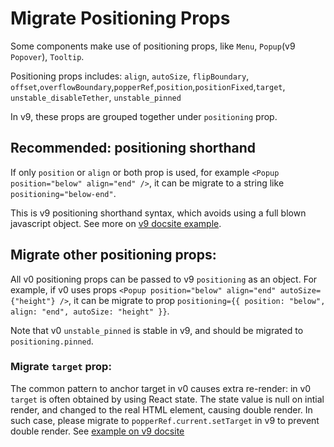 
<Meta title="Concepts/Upgrading/from v0/Positioning" />

# Migrate Positioning Props

Some components make use of positioning props, like `Menu`, `Popup`(v9 `Popover`), `Tooltip`.

Positioning props includes:
`align`, `autoSize`, `flipBoundary`, `offset`,`overflowBoundary`,`popperRef`,`position`,`positionFixed`,`target`, `unstable_disableTether`, `unstable_pinned`

In v9, these props are grouped together under `positioning` prop.

## Recommended: positioning shorthand

If only `position` or `align` or both prop is used, for example `<Popup position="below" align="end" />`, it can be migrate to a string like `positioning="below-end"`.

This is v9 positioning shorthand syntax, which avoids using a full blown javascript object. See more on [v9 docsite example](?path=/docs/concepts-developer-positioning-components--default#shorthand-positions).

## Migrate other positioning props:

All v0 positioning props can be passed to v9 `positioning` as an object.
For example, if v0 uses props `<Popup position="below" align="end" autoSize={"height"} />`, it can be migrate to prop `positioning={{ position: "below", align: "end", autoSize: "height" }}`.

Note that v0 `unstable_pinned` is stable in v9, and should be migrated to `positioning.pinned`.

### Migrate `target` prop:

The common pattern to anchor target in v0 causes extra re-render: in v0 `target` is often obtained by using React state. The state value is null on intial render, and changed to the real HTML element, causing double render. In such case, please migrate to `popperRef.current.setTarget` in v9 to prevent double render. See [example on v9 docsite](?path=/docs/concepts-developer-positioning-components--default#anchor-to-target)
